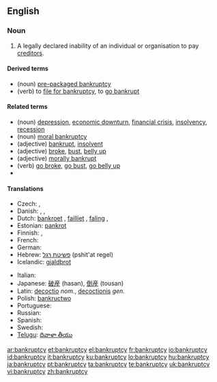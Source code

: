 {{wikipedia}}
==English==

===Noun===
{{en-noun|bankruptcies}}

# A legally declared inability of an individual or organisation to pay [[creditor]]s.

====Derived terms====
* (noun) [[pre-packaged bankruptcy]]
* (verb) to [[file for bankruptcy]], to [[go bankrupt]]

====Related terms====
* (noun) [[depression]],  [[economic downturn]], [[financial crisis]], [[insolvency]], [[recession]]
* (noun) {{figurative}} [[moral bankruptcy]]
* (adjective) [[bankrupt]], [[insolvent]]
* (adjective) {{slang}} [[broke]], [[bust]], [[belly up]]
* (adjective) {{figurative}}  [[morally bankrupt]] 
* (verb) {{slang}} [[go broke]], [[go bust]], [[go belly up]]
*

====Translations====
{{trans-top|inability to pay creditors}}
* Czech: {{t-|cs|úpadek|m}}, {{t-|cs|bankrot|m}}
* Danish: {{t-|da|bankerot|c}}, {{t-|da|fallit|c}}, {{t-|da|konkurs|c}}
* Dutch: [[bankroet]] {{n}}, [[failliet]] {{n}}, [[faling]] {{f}},  {{t|nl|surseance van betaling|m|f}}
* Estonian: [[pankrot]]
* Finnish: {{t+|fi|konkurssi}}, {{t-|fi|vararikko}}
* French: {{t+|fr|faillite|f}}
* German: {{t+|de|Bankrott|m}}
* Hebrew: [[פשיטת רגל]] (pshit'at regel) {{f}}
* Icelandic: [[gjaldþrot]]
{{trans-mid}}
* Italian: {{t-|it|bancarotta}}
* Japanese: [[破産]] (hasan), [[倒産]] (tousan)
* Latin: [[decoctio]] ''nom.'', [[decoctionis]] ''gen.''
* Polish: [[bankructwo]] {{n}}
* Portuguese: {{t+|pt|falência|f}}
* Russian: {{t+|ru|банкротство|n|tr=bankrótstvo|sc=Cyrl}}
* Spanish: {{t-|es|bancarrota|f}}
* Swedish: {{t+|sv|konkurs|c}}
* [[Telugu]]: [[దివాళా తీయు]]
{{trans-bottom}}

[[ar:bankruptcy]]
[[et:bankruptcy]]
[[el:bankruptcy]]
[[fr:bankruptcy]]
[[io:bankruptcy]]
[[id:bankruptcy]]
[[it:bankruptcy]]
[[ku:bankruptcy]]
[[lo:bankruptcy]]
[[hu:bankruptcy]]
[[ja:bankruptcy]]
[[pt:bankruptcy]]
[[ta:bankruptcy]]
[[te:bankruptcy]]
[[uk:bankruptcy]]
[[vi:bankruptcy]]
[[zh:bankruptcy]]
